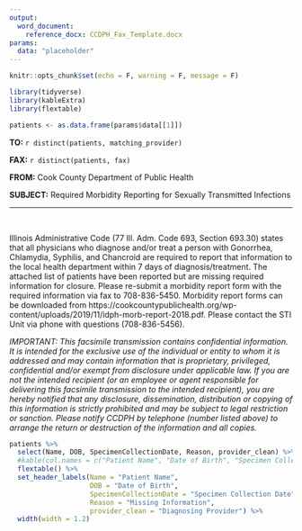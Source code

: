 ```yaml
---
output: 
  word_document:
    reference_docx: CCDPH_Fax_Template.docx
params:
  data: "placeholder"
---
```


```r
knitr::opts_chunk$set(echo = F, warning = F, message = F)

library(tidyverse)
library(kableExtra)
library(flextable)

patients <- as.data.frame(params$data[[1]])

```


**TO:** `r distinct(patients, matching_provider)`

**FAX:** `r distinct(patients, fax)`

**FROM:** Cook County Department of Public Health

**SUBJECT:** Required Morbidity Reporting for Sexually Transmitted Infections

***

\

Illinois Administrative Code (77 Ill. Adm. Code 693, Section 693.30) states that all physicians who diagnose and/or treat a person with Gonorrhea, Chlamydia, Syphilis, and Chancroid are required to report that information to the local health department within 7 days of diagnosis/treatment. The attached list of patients have been reported but are missing required information for closure. Please re-submit a morbidity report form with the required information via fax to 708-836-5450. Morbidity report forms can be downloaded from https://cookcountypublichealth.org/wp-content/uploads/2019/11/idph-morb-report-2018.pdf. Please contact the STI Unit via phone with questions (708-836-5456).

*IMPORTANT: This facsimile transmission contains confidential information. It is intended for the exclusive use of the individual or entity to whom it is addressed and may contain information that is proprietary, privileged, confidential and/or exempt from disclosure under applicable law. If you are not the intended recipient (or an employee or agent responsible for delivering this facsimile transmission to the intended recipient), you are hereby notified that any disclosure, dissemination, distribution or copying of this information is strictly prohibited and may be subject to legal restriction or sanction. Please notify CCDPH by telephone (number listed above) to arrange the return or destruction of the information and all copies.*

\newpage

```r

patients %>%
  select(Name, DOB, SpecimenCollectionDate, Reason, provider_clean) %>%
  #kable(col.names = c("Patient Name", "Date of Birth", "Specimen Collection Date", "Missing Information", "Diagnosing Provider"))
  flextable() %>%
  set_header_labels(Name = "Patient Name", 
                    DOB = "Date of Birth", 
                    SpecimenCollectionDate = "Specimen Collection Date",
                    Reason = "Missing Information",
                    provider_clean = "Diagnosing Provider") %>%
  width(width = 1.2)

```

